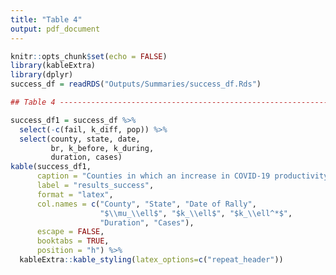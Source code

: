 ```yaml
---
title: "Table 4"
output: pdf_document
---
```


```r
knitr::opts_chunk$set(echo = FALSE)
library(kableExtra)
library(dplyr)
success_df = readRDS("Outputs/Summaries/success_df.Rds")
```

```r
## Table 4 --------------------------------------------------------------------

success_df1 = success_df %>% 
  select(-c(fail, k_diff, pop)) %>% 
  select(county, state, date, 
         br, k_before, k_during, 
         duration, cases)
kable(success_df1, 
      caption = "Counties in which an increase in COVID-19 productivity, over baseline, was found following campaign rallies held by then President Donald Trump during the 2020 United States election cycle",
      label = "results_success", 
      format = "latex", 
      col.names = c("County", "State", "Date of Rally", 
                    "$\\mu_\\ell$", "$k_\\ell$", "$k_\\ell^*$", 
                    "Duration", "Cases"), 
      escape = FALSE,
      booktabs = TRUE,
      position = "h") %>% 
  kableExtra::kable_styling(latex_options=c("repeat_header"))
```

